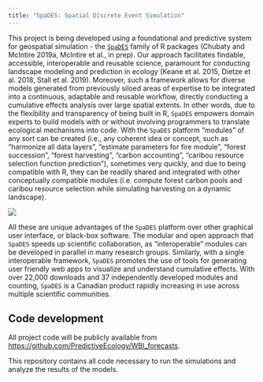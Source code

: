 ```yaml
---
title: "SpaDES: Spatial Discrete Event Simulation"
---
```


This project is being developed using a foundational and predictive system for geospatial simulation - the [`SpaDES`](https://spades.predictiveecology.org) family of R packages (Chubaty and McIntire 2019a, McIntire et al., in prep).
Our approach facilitates findable, accessible, interoperable and reusable science, paramount for conducting landscape modeling and prediction in ecology (Keane et al. 2015, Dietze et al. 2018, Stall et al. 2019).
Moreover, such a framework allows for diverse models generated from previously siloed areas of expertise to be integrated into a continuous, adaptable and reusable workflow, directly conducting a cumulative effects analysis over large spatial extents.
In other words, due to the flexibility and transparency of being built in R, `SpaDES` empowers domain experts to build models with or without involving programmers to translate ecological mechanisms into code.
With the `SpaDES` platform "modules" of any sort can be created (i.e., any coherent idea or concept, such as "harmonize all data layers", "estimate parameters for fire module", "forest succession", "forest harvesting", "carbon accounting", "caribou resource selection function prediction"), sometimes very quickly, and due to being compatible with R, they can be readily shared and integrated with other conceptually compatible modules (i.e. compute forest carbon pools and caribou resource selection while simulating harvesting on a dynamic landscape).

![](https://github.com/PredictiveEcology/WBI_studyAreas/raw/main/figures/WBI_Management_Updated.jpg)

All these are unique advantages of the `SpaDES` platform over other graphical user interface, or black-box software.
The modular and open approach that `SpaDES` speeds up scientific collaboration, as "interoperable" modules can be developed in parallel in many research groups.
Similarly, with a single interoperable framework, `SpaDES` promotes the use of tools for generating user friendly web apps to visualize and understand cumulative effects.
With over 22,000 downloads and 37 independently developed modules and counting, `SpaDES` is a Canadian product rapidly increasing in use across multiple scientific communities.

## Code development

All project code will be publicly available from <https://github.com/PredictiveEcology/WBI_forecasts>.

This repository contains all code necessary to run the simulations and analyze the results of the models.

